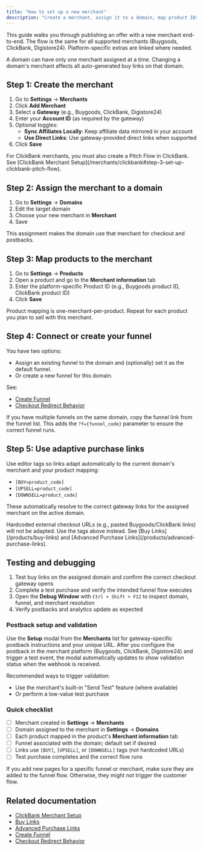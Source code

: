 ```yaml
---
title: "How to set up a new merchant"
description: "Create a merchant, assign it to a domain, map product IDs, and connect funnels"
---
```


This guide walks you through publishing an offer with a new merchant end-to-end. The flow is the same for all supported merchants (Buygoods, ClickBank, Digistore24). Platform-specific extras are linked where needed.

<Warning>
A domain can have only one merchant assigned at a time. Changing a domain's merchant affects all auto-generated buy links on that domain.
</Warning>

## Step 1: Create the merchant

1. Go to **Settings** → **Merchants**
2. Click **Add Merchant**
3. Select a **Gateway** (e.g., Buygoods, ClickBank, Digistore24)
4. Enter your **Account ID** (as required by the gateway)
5. Optional toggles:
   - **Sync Affiliates Locally**: Keep affiliate data mirrored in your account
   - **Use Direct Links**: Use gateway-provided direct links when supported
6. Click **Save**

<Note>
For ClickBank merchants, you must also create a Pitch Flow in ClickBank. See [ClickBank Merchant Setup](/merchants/clickbank#step-3-set-up-clickbank-pitch-flow).
</Note>

## Step 2: Assign the merchant to a domain

1. Go to **Settings** → **Domains**
2. Edit the target domain
3. Choose your new merchant in **Merchant**
4. Save

This assignment makes the domain use that merchant for checkout and postbacks.

## Step 3: Map products to the merchant

1. Go to **Settings** → **Products**
2. Open a product and go to the **Merchant information** tab
3. Enter the platform-specific Product ID (e.g., Buygoods product ID, ClickBank product ID)
4. Click **Save**

<Note>
Product mapping is one-merchant-per-product. Repeat for each product you plan to sell with this merchant.
</Note>

## Step 4: Connect or create your funnel

You have two options:

- Assign an existing funnel to the domain and (optionally) set it as the default funnel.
- Or create a new funnel for this domain.

See:
- [Create Funnel](/funnels/create-funnel)
- [Checkout Redirect Behavior](/funnels/checkout-redirect-behavior)

If you have multiple funnels on the same domain, copy the funnel link from the funnel list. This adds the `?f={funnel_code}` parameter to ensure the correct funnel runs.

## Step 5: Use adaptive purchase links

Use editor tags so links adapt automatically to the current domain's merchant and your product mapping:

- `[BUY=product_code]`
- `[UPSELL=product_code]`
- `[DOWNSELL=product_code]`

These automatically resolve to the correct gateway links for the assigned merchant on the active domain.

<Warning>
Hardcoded external checkout URLs (e.g., pasted Buygoods/ClickBank links) will not be adapted. Use the tags above instead. See [Buy Links](/products/buy-links) and [Advanced Purchase Links](/products/advanced-purchase-links).
</Warning>

## Testing and debugging

1. Test buy links on the assigned domain and confirm the correct checkout gateway opens
2. Complete a test purchase and verify the intended funnel flow executes
3. Open the **Debug Window** with `Ctrl + Shift + F12` to inspect domain, funnel, and merchant resolution
4. Verify postbacks and analytics update as expected

### Postback setup and validation

Use the **Setup** modal from the **Merchants** list for gateway-specific postback instructions and your unique URL. After you configure the postback in the merchant platform (Buygoods, ClickBank, Digistore24) and trigger a test event, the modal automatically updates to show validation status when the webhook is received.

Recommended ways to trigger validation:

- Use the merchant's built-in "Send Test" feature (where available)
- Or perform a low-value test purchase

### Quick checklist

- [ ] Merchant created in **Settings** → **Merchants**
- [ ] Domain assigned to the merchant in **Settings** → **Domains**
- [ ] Each product mapped in the product's **Merchant information** tab
- [ ] Funnel associated with the domain; default set if desired
- [ ] Links use `[BUY]`, `[UPSELL]`, or `[DOWNSELL]` tags (not hardcoded URLs)
- [ ] Test purchase completes and the correct flow runs

<Note>
If you add new pages for a specific funnel or merchant, make sure they are added to the funnel flow. Otherwise, they might not trigger the customer flow.
</Note>

## Related documentation

- [ClickBank Merchant Setup](/merchants/clickbank)
- [Buy Links](/products/buy-links)
- [Advanced Purchase Links](/products/advanced-purchase-links)
- [Create Funnel](/funnels/create-funnel)
- [Checkout Redirect Behavior](/funnels/checkout-redirect-behavior)


